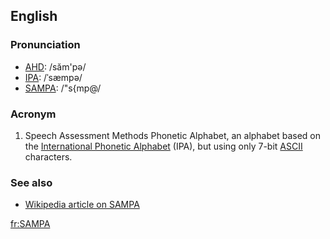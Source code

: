 ==English==
===Pronunciation===
*[[w:AHD|AHD]]: /săm'pə/
*[[w:International_Phonetic_Alphabet|IPA]]: /ˈsæmpə/
*[[w:SAMPA|SAMPA]]: /"s{mp@/

===Acronym===
#Speech Assessment Methods Phonetic Alphabet, an alphabet based on the [[International Phonetic Alphabet]] (IPA), but using only 7-bit [[ASCII]] characters.

===See also===
*[[w:SAMPA|Wikipedia article on SAMPA]]

[[fr:SAMPA]]
